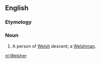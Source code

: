 {{also|welsher}}
==English==

===Etymology===
{{suffix|en|Welsh|er}}

===Noun===
{{en-noun}}
# {{lb|en|US}} A person of [[Welsh]] descent; a [[Welshman]].

[[nl:Welsher]]